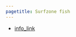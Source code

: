 ```yaml
---
pagetitle: Surfzone fish
---
```


- [info_link](https://olympiccoast.noaa.gov/living/marinelife/fish/fish.html)



